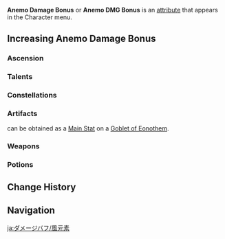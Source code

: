 {{DISPLAYTITLE:Anemo Damage Bonus}}
{{DamageBonusTabs}}
{{See also|Anemo|Anemo Resistance}}
{{Terminology Infobox
|title        = Anemo Damage Bonus
|type         = Attributes
}}
'''Anemo Damage Bonus''' or '''Anemo DMG Bonus''' is an [[attribute]] that appears in the Character menu.

==Increasing Anemo Damage Bonus==
===Ascension===
{{Characters by Ascension Stat Table|Anemo DMG Bonus}}

===Talents===
{{Talents by Category Table|Anemo DMG Bonus Talents}}

===Constellations===
{{Constellations by Category Table|Anemo DMG Bonus Constellations}}

===Artifacts===
{{Color|Anemo Damage Bonus}} can be obtained as a [[Artifact/Stats|Main Stat]] on a {{Icon|customfile=Icon Goblet of Eonothem.png|size=30}}[[Goblet of Eonothem]].

{{Artifacts by Category Table|Anemo DMG Bonus Artifacts}}

===Weapons===
{{Weapons by Category Table|Elemental DMG Bonus Passive Weapons}}

===Potions===
{{Food by Category Table|Anemo DMG Bonus Dishes}}
==Change History==
{{Change History|1.0}}

==Navigation==
{{Attribute Navbox}}

[[ja:ダメージバフ/風元素]]